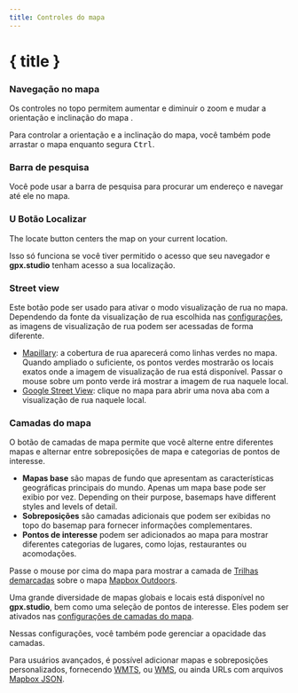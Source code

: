 ```yaml
---
title: Controles do mapa
---
```


<script>
</script>

# { title }

### <Diff size="16" class="inline-block" style="margin-bottom: 2px" /> Navegação no mapa

Os controles no topo permitem aumentar<Plus size="16" class="inline-block" style="margin-bottom: 2px" /> e diminuir <Minus size="16" class="inline-block" style="margin-bottom: 2px" /> o zoom e mudar a orientação e inclinação do mapa <Compass size="16" class="inline-block" style="margin-bottom: 2px" />.

<DocsNote>

Para controlar a orientação e a inclinação do mapa, você também pode arrastar o mapa enquanto segura <kbd>Ctrl</kbd>.

</DocsNote>

### <Search size="16" class="inline-block" style="margin-bottom: 2px" /> Barra de pesquisa

Você pode usar a barra de pesquisa para procurar um endereço e navegar até ele no mapa.

### U<LocateFixed size="16" class="inline-block" style="margin-bottom: 2px" /> Botão Localizar

The locate button centers the map on your current location.

<DocsNote>

Isso só funciona se você tiver permitido o acesso que seu navegador e <b>gpx.studio</b> tenham acesso a sua localização.

</DocsNote>

### <PersonStanding size="16" class="inline-block" style="margin-bottom: 2px" /> Street view

Este botão pode ser usado para ativar o modo visualização de rua no mapa.
Dependendo da fonte da visualização de rua escolhida nas [configurações](./menu/settings), as imagens de visualização de rua podem ser acessadas de forma diferente.

- <a href="https://www.mapillary.com/" target="_blank">Mapillary</a>: a cobertura de rua aparecerá como linhas verdes no mapa. Quando ampliado o suficiente, os pontos verdes mostrarão os locais exatos onde a imagem de visualização de rua está disponível. Passar o mouse sobre um ponto verde irá mostrar a imagem de rua naquele local.
- <a href="https://www.google.com/streetview/" target="_blank">Google Street View</a>: clique no mapa para abrir uma nova aba com a visualização de rua naquele local.

### <Layers3 size="16" class="inline-block" style="margin-bottom: 2px" /> Camadas do mapa

O botão de camadas de mapa permite que você alterne entre diferentes mapas e alternar entre sobreposições de mapa e categorias de pontos de interesse.

- **Mapas base** são mapas de fundo que apresentam as características geográficas principais do mundo.
  Apenas um mapa base pode ser exibio por vez.
  Depending on their purpose, basemaps have different styles and levels of detail.
- **Sobreposições** são camadas adicionais que podem ser exibidas no topo do basemap para fornecer informações complementares.
- **Pontos de interesse** podem ser adicionados ao mapa para mostrar diferentes categorias de lugares, como lojas, restaurantes ou acomodações.

<div class="flex flex-col items-center">
    <DocsLayers />
    <span class="text-sm text-center mt-2">
        Passe o mouse por cima do mapa para mostrar a camada de <a href="https://hiking.waymarkedtrails.org" target="_blank">Trilhas demarcadas</a> sobre o mapa <a href="https://www.mapbox.com/maps/outdoors" target="_blank">Mapbox Outdoors</a>.
    </span>
</div>

Uma grande diversidade de mapas globais e locais está disponível no **gpx.studio**, bem como uma seleção de pontos de interesse.
Eles podem ser ativados nas [configurações de camadas do mapa](./menu/settings).

Nessas configurações, você também pode gerenciar a opacidade das camadas.

Para usuários avançados, é possível adicionar mapas e sobreposições personalizados, fornecendo <a href="https://en.wikipedia.org/wiki/Web_Map_Tile_Service" target="_blank">WMTS</a>, ou <a href="https://en.wikipedia.org/wiki/Web_Map_Service" target="_blank">WMS</a>, ou ainda URLs com arquivos <a href="https://docs.mapbox.com/help/glossary/style/" target="_blank">Mapbox JSON</a>.
